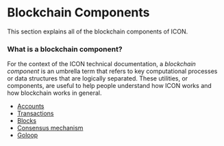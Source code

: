 # Blockchain Components

This section explains all of the blockchain components of ICON.

### What is a blockchain component?

For the context of the ICON technical documentation, a _blockchain component_ is an umbrella term that refers to key computational processes or data structures that are logically separated. These utilities, or components, are useful to help people understand how ICON works and how blockchain works in general.

* [Accounts](/develop-on-icon-chain/blockchain-components/accounts)
* [Transactions](/develop-on-icon-chain/blockchain-components/transactions)
* [Blocks](/develop-on-icon-chain/blockchain-components/blocks)
* [Consensus mechanism](/develop-on-icon-chain/blockchain-components/consensus-mechanism)
* [Goloop](/develop-on-icon-chain/blockchain-components/goloop)
